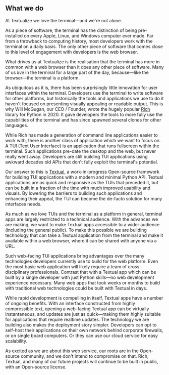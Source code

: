 
<Icons />
<Nav />
<main className="container container--text">

# What we do

At Textualize we love the terminal&mdash;and we're not alone.

As a piece of software, the terminal has the distinction of being pre-installed on every Apple, Linux, and Windows computer ever made. Far from a throwback to computing history, most developers work with the terminal on a daily basis. The only other piece of software that comes close to this level of engagement with developers is the web browser.

What drives us at Textualize is the realisation that the terminal has more in common with a web browser than it does any other piece of software. Many of us _live_ in the terminal for a large part of the day, because&mdash;like the browser&mdash;the terminal is a platform.

As ubiquitous as it is, there has been surprisingly little innovation for user interfaces within the terminal. Developers use the terminal to write software for other platforms, but historically the tools and applications we use to do it haven't focused on presenting visually appealing or readable output. This is why Will McGugan, our CEO / Founder, wrote the hugely popular [Rich](https://github.com/Textualize/rich) library for Python in 2020. It gave developers the tools to more fully use the capabilities of the terminal and has since spawned several clones for other languages.

While Rich has made a generation of command line applications easier to work with, there is another class of application which we want to focus on. A TUI (Text User Interface) is an application that runs fullscreen within the terminal. Such applications pre-date the desktop and the web, but never really went away. Developers are still building TUI applications using awkward decades old APIs that don't fully exploit the terminal's potential.

Our answer to this is [Textual](https://github.com/Textualize/textual), a work-in-progress Open-source framework for building TUI applications with a modern and minimal Python API. Textual applications are as quick and responsive as the TUIs that preceded it, but can be built in a fraction of the time with much improved usability and visuals. By lowering the barriers to building such applications and enhancing their appeal, the TUI can become the de-facto solution for many interfaces needs.

As much as we love TUIs and the terminal as a platform in general, terminal apps are largely restricted to a technical audience. With the advances we are making, we want to make Textual apps accessible to a wider audience (including the general public). To make this possible we are building technology that can take a Textual application from the terminal and make it available within a web browser, where it can be shared with anyone via a URL.

Such web-facing TUI applications bring advantages over the many technologies developers currently use to build for the web platform. Even the most basic web application will likely require a team of cross-disciplinary professionals. Contrast that with a Textual app which can be built by a single developer with just Python skills&mdash;no web development experience necessary. Many web apps that took weeks or months to build with traditional web technologies could be built with Textual in days.

While rapid development is compelling in itself, Textual apps have a number of ongoing benefits. With an interface constructed from highly compressible text, opening a web-facing Textual app can be virtually instantaneous, and updates are just as quick&mdash;making them highly suitable for applications that require realtime updates. The technology we are building also makes the deployment story simpler. Developers can opt to self-host their applications on their own network behind corporate firewalls, or on single board computers. Or they can use our cloud service for easy scalability.

As excited as we are about this web service, our roots are in the Open-source community, and we don't intend to compromise on that. Rich, Textual, and many of our future projects will continue to be built in public, with an Open-source license.

</main>

<Footer />
